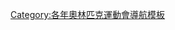 {{Navbox
|name = 1948年冬季奧林匹克運動會項目
|title = [[1948年冬季奧林匹克運動會]][[:Category:1948年冬季奧林匹克運動會比賽項目|項目]]（[[瑞士]][[聖莫里茨]]）
|listclass = hlist
|titlestyle = background:#BFD7FF;
|list1 =
* [[1948年冬季奧林匹克運動會高山滑雪比賽|高山滑雪]]
* [[1948年冬季奧林匹克運動會雪車比賽|雪車]]
* [[1948年冬季奧林匹克運動會越野滑雪比賽|越野滑雪]]
* [[1948年冬季奧林匹克運動會花式滑冰比賽|花式滑冰]]
* [[1948年冬季奧林匹克運動會冰球比賽|冰球]]
* ''[[1948年冬季奧林匹克運動會軍事巡邏比賽|軍事巡邏]] (表演項目)''
* [[1948年冬季奧林匹克運動會北歐混合式滑雪比賽|北歐混合式滑雪]]
* [[1948年冬季奧林匹克運動會鋼架雪車比賽|鋼架雪車]]
* [[1948年冬季奧林匹克運動會跳台滑雪比賽|跳台滑雪]]
* [[1948年冬季奧林匹克運動會競速滑冰比賽|競速滑冰]]
* ''[[1948年冬季奧林匹克運動會冬季五項比賽|冬季五項]] (表演項目)''
}}<noinclude>
[[Category:各年奧林匹克運動會導航模板]]
</noinclude>